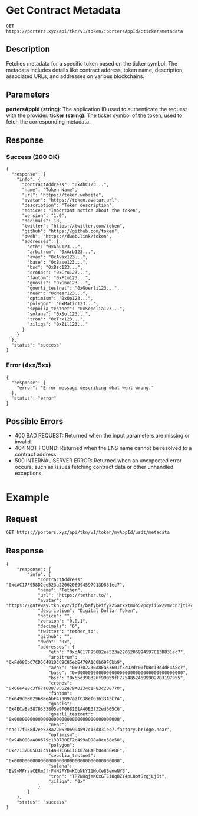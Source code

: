 # Get Contract Metadata
`GET https://porters.xyz/api/tkn/v1/token/:portersAppId/:ticker/metadata`

## Description
Fetches metadata for a specific token based on the ticker symbol. The metadata includes details like contract address, token name, description, associated URLs, and addresses on various blockchains.

## Parameters
**portersAppId (string)**: The application ID used to authenticate the request with the provider.
**ticker (string)**: The ticker symbol of the token, used to fetch the corresponding metadata.

## Response

### Success (200 OK)

```
{
  "response": {
    "info": {
      "contractAddress": "0xAbC123...",
      "name": "Token Name",
      "url": "https://token.website",
      "avatar": "https://token.avatar.url",
      "description": "Token description",
      "notice": "Important notice about the token",
      "version": "1.0",
      "decimals": 18,
      "twitter": "https://twitter.com/token",
      "github": "https://github.com/token",
      "dweb": "https://dweb.link/token",
      "addresses": {
        "eth": "0xAbC123...",
        "arbitrum": "0xArb123...",
        "avax": "0xAvax123...",
        "base": "0xBase123...",
        "bsc": "0xBsc123...",
        "cronos": "0xCro123...",
        "fantom": "0xFtm123...",
        "gnosis": "0xGno123...",
        "goerli_testnet": "0xGoerli123...",
        "near": "0xNear123...",
        "optimism": "0xOp123...",
        "polygon": "0xMatic123...",
        "sepolia_testnet": "0xSepolia123...",
        "solana": "0xSol123...",
        "tron": "0xTrx123...",
        "ziliqa": "0xZil123..."
      }
    }
  },
  "status": "success"
}
```

### Error (4xx/5xx)

```
{
  "response": {
    "error": "Error message describing what went wrong."
  },
  "status": "error"
}
```

## Possible Errors
- 400 BAD REQUEST: Returned when the input parameters are missing or invalid.
- 404 NOT FOUND: Returned when the ENS name cannot be resolved to a contract address.
- 500 INTERNAL SERVER ERROR: Returned when an unexpected error occurs, such as issues fetching contract data or other unhandled exceptions.

# Example

## Request

`GET https://porters.xyz/api/tkn/v1/token/myAppId/usdt/metadata`

## Response

```
{
    "response": {
        "info": {
            "contractAddress": "0xdAC17F958D2ee523a2206206994597C13D831ec7",
            "name": "Tether",
            "url": "https://tether.to/",
            "avatar": "https://gateway.tkn.xyz/ipfs/bafybeifyk25azxxtmoh52poyii5w2vmvcn7jtiecnqhilfmlriqs6t4jia",
            "description": "Digital Dollar Token",
            "notice": "",
            "version": "0.0.1",
            "decimals": "6",
            "twitter": "tether_to",
            "github": "",
            "dweb": "0x",
            "addresses": {
                "eth": "0xdAC17F958D2ee523a2206206994597C13D831ec7",
                "arbitrum": "0xFd086bC7CD5C481DCC9C85ebE478A1C0b69FCbb9",
                "avax": "0x9702230A8Ea53601f5cD2dc00fDBc13d4dF4A8c7",
                "base": "0x0000000000000000000000000000000000000000",
                "bsc": "0x55d398326f99059fF775485246999027B3197955",
                "cronos": "0x66e428c3f67a68878562e79A0234c1F83c208770",
                "fantom": "0x049d68029688eAbF473097a2fC38ef61633A3C7A",
                "gnosis": "0x4ECaBa5870353805a9F068101A40E0f32ed605C6",
                "goerli_testnet": "0x0000000000000000000000000000000000000000",
                "near": "dac17f958d2ee523a2206206994597c13d831ec7.factory.bridge.near",
                "optimism": "0x94b008aA00579c1307B0EF2c499aD98a8ce58e58",
                "polygon": "0xc2132D05D31c914a87C6611C10748AEb04B58e8F",
                "sepolia_testnet": "0x0000000000000000000000000000000000000000",
                "solana": "Es9vMFrzaCERmJfrF4H2FYD4KCoNkY11McCe8BenwNYB",
                "tron": "TR7NHqjeKQxGTCi8q8ZY4pL8otSzgjLj6t",
                "ziliqa": "0x"
            }
        }
    },
    "status": "success"
}
```